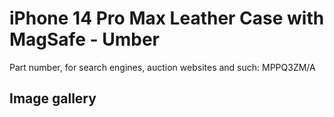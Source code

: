 # iPhone 14 Pro Max Leather Case with MagSafe - Umber

Part number, for search engines, auction websites and such: MPPQ3ZM/A

## Image gallery

<div style={{ width: "768px" }}>
  <GalleryComponent
    images={[
      {
        original: "/everysource/MPPQ3",
        thumbnail: "/everypreview/MPPQ3",
      },
      {
        original: "/everysource/MPPQ3_AV1",
        thumbnail: "/everypreview/MPPQ3_AV1",
      },
      {
        original: "/everysource/MPPQ3_AV2",
        thumbnail: "/everypreview/MPPQ3_AV2",
      },
      {
        original: "/everysource/MPPQ3_AV3",
        thumbnail: "/everypreview/MPPQ3_AV3",
      }
    ]}
  />
</div>